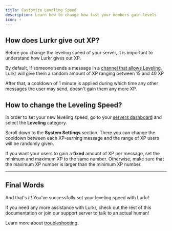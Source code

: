 ```yaml
---
title: Customize Leveling Speed
description: Learn how to change how fast your members gain levels
icon: ⚡
---
```


## How does Lurkr give out XP?

Before you change the leveling speed of your server, it is important to understand how Lurkr gives out XP.

By default, if someone sends a message in a [channel that allows Leveling](/bot/guides/setting-up-server-leveling), Lurkr will give them a random amount of XP ranging between 15 and 40 XP

After that, a cooldown of 1 minute is applied during which time any other messages the user may send, doesn't gain them any more XP.

## How to change the Leveling Speed?

In order to set your new leveling speed, go to your [servers dashboard](https://lurkr.gg/guilds) and select the **Leveling** category.

Scroll down to the **System Settings** section. There you can change the cooldown between each XP-earning message and the range of XP users will be randomly given.

If you want your users to gain a **fixed** amount of XP per message, set the minimum and maximum XP to the same number. Otherwise, make sure that the maximum XP number is larger than the minimum XP number.

---

## Final Words

And that's it! You've successfully set your leveling speed with Lurkr!

If you need any more assistance with Lurkr, check out the rest of this documentation or join our support server to talk to an actual human!

Learn more about [troubleshooting](/bot/information/troubleshooting).